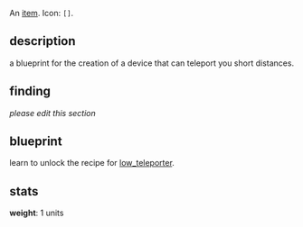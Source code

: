 {{FixTitle}}
An [[items|item]]. Icon: <code><nowiki>[]</nowiki></code>.

== description ==

a blueprint for the creation of a device that can teleport you short distances.

== finding ==

''please edit this section''

== blueprint ==

learn to unlock the recipe for [[low_teleporter]].

== stats ==

'''weight''': 1 units